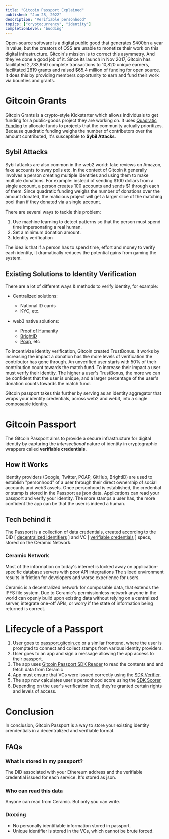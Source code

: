 ```yaml
---
title: "Gitcoin Passport Explained"
published: "Jun 28, 2022"
description: "Verifiable personhood"
topics: ["cryptocurrency", "identity"]
completionLevel: "budding"
---
```


Open-source software is a digital public good that generates $400bn a year in value, but the creators of OSS are unable to monetize their work on this digital infrastructure. Gitcoin's mission is to correct this asymmetry. And they've done a good job of it. Since its launch in Nov 2017,  Gitcoin has facilitated 2,733,950 complete transactions to 10,820 unique earners, facilitated 2819 grants and raised $65.4 million of funding for open source. It does this by providing members opportunity to earn and fund their work via bounties and grants.

# Gitcoin Grants

Gitcoin Grants is a crypto-style Kickstarter which allows individuals to get funding for a public-goods project they are working on. It uses [Quadratic Funding](https://wtfisqf.com) to allocate funds to projects that the community actually prioritizes. Because quadratic funding weighs the number of contributors over the amount contributed, it's susceptible to **Sybil Attacks**.

## Sybil Attacks

Sybil attacks are also common in the web2 world: fake reviews on Amazon, fake accounts to sway polls etc. In the context of Gitcoin it generally involves a person creating multiple identities and using them to make multiple donations. For example: instead of sending $100 dollars from a single account, a person creates 100 accounts and sends $1 through each of them. Since quadratic funding weighs the number of donations over the amount donated, the malicious project will get a larger slice of the matching pool than if they donated via a single account.

There are several ways to tackle this problem:
1. Use machine learning to detect patterns so that the person must spend time impersonating a real human.
2. Set a minimum donation amount.
3. Identity verification

The idea is that if a person has to spend time, effort and money to verify each identity, it dramatically reduces the potential gains from gaming the system.

## Existing Solutions to Identity Verification

There are a lot of different ways & methods to verify identity, for example:

- Centralized solutions: 
	- National ID cards
	- KYC, etc.

- web3 native solutions: 
	- [Proof of Humanity](https://www.proofofhumanity.id/)
	- [BrightID](https://www.brightid.org/)
	- [Poap](https://poap.xyz/), etc

To incentivize identity verification, Gitcoin created TrustBonus. It works by increasing the impact a donation has the more levels of verification the contributor has gone through. An unverified user starts with 50% of their contribution count towards the match fund. To increase their impact a user must verify their identity. The higher a user's TrustBonus, the more we can be confident that the user is unique, and a larger percentage of the user's donation counts towards the match fund.

Gitcoin passport takes this further by serving as an identity aggregator that wraps your identity credentials, across web2 and web3, into a single composable identity.

# Gitcoin Passport

The Gitcoin Passport aims to provide a secure infrastructure for digital identity by capturing the *intersectional* nature of identity in cryptographic wrappers called **verifiable credentials**.

## How it Works

Identity providers (Google, Twitter, POAP, GitHub, BrightID) are used to establish "personhood" of a user through their direct ownership of social accounts and web3 assets. Once personhood is established, the credential or stamp is stored in the Passport as json data. Applications can read your passport and verify your identity. The more stamps a user has, the more confident the app can be that the user is indeed a human.

## Tech behind it

The Passport is a collection of data credentials, created according to the DID [ [decentralized identifiers](https://www.w3.org/TR/did-core/) ] and VC [ [verifiable credentials](https://www.w3.org/TR/vc-data-model/#introduction) ] specs, stored on the Ceramic Network.

### Ceramic Network

Most of the information on today's internet is locked away on application-specific database servers with poor API integrations The siloed environment results in friction for developers and worse experience for users.

Ceramic is a decentralized network for composable data, that extends the IPFS file system. Due to Ceramic's permissionless network anyone in the world can openly build upon existing data without relying on a centralized server, integrate one-off APIs, or worry if the state of information being returned is correct.

# Lifecycle of a Passport

1. User goes to [passport.gitcoin.co](passport.gitcoin.co) or a similar frontend, where the user is prompted to connect and collect stamps from various identity providers.
2. User goes to an app and sign a message allowing the app access to their passport.
3. The app uses [Gitcoin Passport SDK Reader](https://github.com/gitcoinco/passport-sdk/tree/main/packages/reader) to read the contents and and fetch data from Ceramic
4. App must ensure that VCs were issued correctly using the [SDK Verifier](https://github.com/gitcoinco/passport-sdk/tree/main/packages/verifier).
5. The app now calculates user's personhood score using the [SDK Scorer](https://github.com/gitcoinco/passport-sdk/tree/main/packages/scorer)
6. Depending on the user's verification level, they're granted certain rights and levels of access.

# Conclusion

In conclusion, Gitcoin Passport is a way to store your existing identity crendentials in a decentralized and verifiable format.

## FAQs

### What is stored in my passport?

The DID associated with your Ethereum address and the verifiable credential issued for each service. It's stored as json.

### Who can read this data
  
Anyone can read from Ceramic. But only you can write.

### Doxxing
- No personally identifiable information stored in passport.
- Unique identifier is stored in the VCs, which cannot be brute forced.
